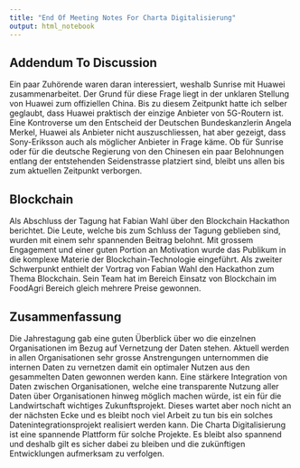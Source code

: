 ```yaml
---
title: "End Of Meeting Notes For Charta Digitalisierung"
output: html_notebook
---
```


<!-- ----------------------------------------------- --
  -- TODO: * Mention decision of Merkel wrt Huawei   --
  --                                                 --
  -- ----------------------------------------------- -->
  
## Addendum To Discussion
Ein paar Zuhörende waren daran interessiert, weshalb Sunrise mit Huawei zusammenarbeitet. Der Grund für diese Frage liegt in der unklaren Stellung von Huawei zum offiziellen China. Bis zu diesem Zeitpunkt hatte ich selber geglaubt, dass Huawei praktisch der einzige Anbieter von 5G-Routern ist. Eine Kontroverse um den Entscheid der Deutschen Bundeskanzlerin Angela Merkel, Huawei als Anbieter nicht auszuschliessen, hat aber gezeigt, dass Sony-Eriksson auch als möglicher Anbieter in Frage käme. Ob für Sunrise oder für die deutsche Regierung von den Chinesen ein paar Belohnungen entlang der entstehenden Seidenstrasse platziert sind, bleibt uns allen bis zum aktuellen Zeitpunkt verborgen.  
  

## Blockchain
Als Abschluss der Tagung hat Fabian Wahl über den Blockchain Hackathon berichtet. Die Leute, welche bis zum Schluss der Tagung geblieben sind, wurden mit einem sehr spannenden Beitrag belohnt. Mit grossem Engagement und einer guten Portion an Motivation wurde das Publikum in die komplexe Materie der Blockchain-Technologie eingeführt. Als zweiter Schwerpunkt enthielt der Vortrag von Fabian Wahl den Hackathon zum Thema Blockchain. Sein Team hat im Bereich Einsatz von Blockchain im FoodAgri Bereich gleich mehrere Preise gewonnen. 


## Zusammenfassung
Die Jahrestagung gab eine guten Überblick über wo die einzelnen Organisationen im Bezug auf Vernetzung der Daten stehen. Aktuell werden in allen Organisationen sehr grosse Anstrengungen unternommen die internen Daten zu vernetzen damit ein optimaler Nutzen aus den gesammelten Daten gewonnen werden kann. Eine stärkere Integration von Daten zwischen Organisationen, welche eine transparente Nutzung aller Daten über Organisationen hinweg möglich machen würde, ist ein für die Landwirtschaft wichtiges Zukunftsprojekt. Dieses wartet aber noch nicht an der nächsten Ecke und es bleibt noch viel Arbeit zu tun bis ein solches Datenintegrationsprojekt realisiert werden kann. Die Charta Digitalisierung ist eine spannende Plattform für solche Projekte. Es bleibt also spannend und deshalb gilt es sicher dabei zu bleiben und die zukünftigen Entwicklungen aufmerksam zu verfolgen.   
